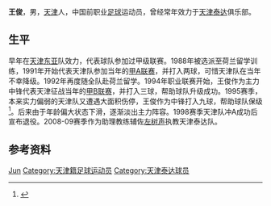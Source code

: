 {{Otheruses|other=名为王俊的其他人物|王俊}}
{{Football player infobox
| playername = 王俊
| fullname = 王俊
| englishfullname = Wang Jun
| countryofbirth = {{CHN}}
| cityofbirth = [[天津|天津]]
| dateofbirth = {{birth date and age|1966|3|16}}
| height = {{height|m=1.80}}
| position = 中场，前锋
| currentclub = 已退役
| youthyears =
| youthclubs = [[天津万科足球俱乐部|天津东亚]]
| years = 1986-1990年<br>1991-1998年
| clubs = [[天津万科足球俱乐部|天津东亚]]<br>[[天津泰达|天津泰达]]
| caps(goals) =<br>？ (?)
| pcupdate =
|}}
'''王俊'''{{BD|1966年|3月16日|||S}}，男，[[天津市|天津]]人，中国前职业[[足球|足球]]运动员，曾经常年效力于[[天津泰达|天津泰达]]俱乐部。

== 生平 ==
早年在[[天津万科足球俱乐部|天津东亚]]队效力，代表球队参加过甲级联赛。1988年被选派至荷兰留学训练，1991年开始代表天津队参加当年的[[甲A联赛|甲A联赛]]，并打入两球，可惜天津队在当年不幸降级。1992年再度随全队赴荷兰留学。1994年职业联赛开始，王俊作为主力中锋代表天津征战当年的[[甲B联赛|甲B联赛]]，并打入三球，帮助球队升级成功。1995赛季，本来实力偏弱的天津队又遭遇大面积伤停，王俊作为中锋打入九球，帮助球队保级<ref>{{Cite web |url=http://www.fa.org.cn/ggzl/xgzl/2004-12-25/1695.html |title=1995年全国足球甲级队（A组）联赛战绩总表 |access-date=2017-07-26 |archive-url=https://web.archive.org/web/20100518202120/http://www.fa.org.cn/ggzl/xgzl/2004-12-25/1695.html |archive-date=2010-05-18 |dead-url=yes }}</ref>。后来由于年龄偏大状态下滑，逐渐淡出主力阵容。1998赛季天津队冲A成功后宣布退役。2008-09赛季作为助理教练辅佐[[左树声|左树声]]执教天津泰达队。

== 参考资料 ==
{{reflist}}

{{1991年甲A分类名单天津}}
{{1993年全国足球俱乐部队锦标赛B组分类名单天津}}
{{1994年甲B分类名单天津}}
{{1995年甲A分类名单天津}}
{{1996年甲A分类名单天津}}
{{1997年甲A分类名单天津}}
{{1998年甲B分类名单天津}}

{{Authority control}}
{{DEFAULTSORT:WANG Jun}}
[[Category:王姓|Jun]]
[[Category:天津籍足球运动员|Category:天津籍足球运动员]]
[[Category:天津泰达球员|Category:天津泰达球员]]